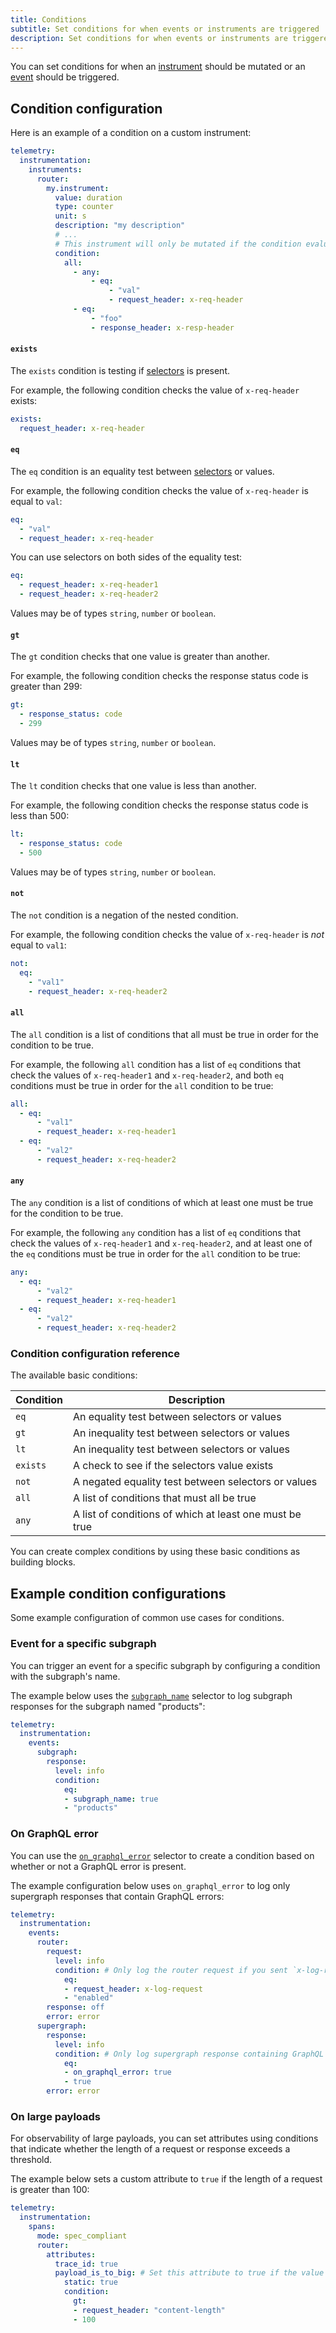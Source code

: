 ```yaml
---
title: Conditions
subtitle: Set conditions for when events or instruments are triggered
description: Set conditions for when events or instruments are triggered in the Apollo GraphOS Router.
---
```


You can set conditions for when an [instrument](/router/configuration/telemetry/instrumentation/instruments) should be mutated or an [event](/router/configuration/telemetry/instrumentation/events) should be triggered.


## Condition configuration
Here is an example of a condition on a custom instrument:

```yaml title="router.yaml"
telemetry:
  instrumentation:
    instruments:
      router:
        my.instrument:
          value: duration
          type: counter
          unit: s
          description: "my description"
          # ...
          # This instrument will only be mutated if the condition evaluates to true
          condition:
            all:
              - any:
                  - eq:
                      - "val"
                      - request_header: x-req-header
              - eq:
                  - "foo"
                  - response_header: x-resp-header
```

#### `exists`

The `exists` condition is testing if [selectors](/router/configuration/telemetry/instrumentation/selectors) is present.

For example, the following condition checks the value of `x-req-header` exists:

```yaml
exists:
  request_header: x-req-header
```

#### `eq`

The `eq` condition is an equality test between [selectors](/router/configuration/telemetry/instrumentation/selectors) or values.

For example, the following condition checks the value of `x-req-header` is equal to `val`:

```yaml
eq:
  - "val"
  - request_header: x-req-header
```

You can use selectors on both sides of the equality test:

```yaml
eq:
  - request_header: x-req-header1
  - request_header: x-req-header2
```

Values may be of types `string`, `number` or `boolean`.

#### `gt`

The `gt` condition checks that one value is greater than another.

For example, the following condition checks the response status code is greater than 299:

```yaml
gt:
  - response_status: code
  - 299
```

Values may be of types `string`, `number` or `boolean`.

#### `lt`

The `lt` condition checks that one value is less than another.

For example, the following condition checks the response status code is less than 500:

```yaml
lt:
  - response_status: code
  - 500
```

Values may be of types `string`, `number` or `boolean`.

#### `not`

The `not` condition is a negation of the nested condition.

For example, the following condition checks the value of `x-req-header` is _not_ equal to `val1`:

```yaml
not:
  eq:
    - "val1"
    - request_header: x-req-header2
```

#### `all`

The `all` condition is a list of conditions that all must be true in order for the condition to be true.

For example, the following `all` condition has a list of `eq` conditions that check the values of `x-req-header1` and `x-req-header2`, and both `eq` conditions must be true in order for the `all` condition to be true:

```yaml
all:
  - eq:
      - "val1"
      - request_header: x-req-header1
  - eq:
      - "val2"
      - request_header: x-req-header2
```

#### `any`

The `any` condition is a list of conditions of which at least one must be true for the condition to be true.

For example, the following `any` condition has a list of `eq` conditions that check the values of `x-req-header1` and `x-req-header2`, and at least one of the `eq` conditions must be true in order for the `all` condition to be true:

```yaml
any:
  - eq:
      - "val2"
      - request_header: x-req-header1
  - eq:
      - "val2"
      - request_header: x-req-header2
```

### Condition configuration reference

The available basic conditions:

| Condition | Description                                             |
|----------|----------------------------------------------------------|
| `eq`     | An equality test between selectors or values             |
| `gt`     | An inequality test between selectors or values           |
| `lt`     | An inequality test between selectors or values           |
| `exists`  | A check to see if the selectors value exists             |
| `not`    | A negated equality test between selectors or values      |
| `all`    | A list of conditions that must all be true               |
| `any`    | A list of conditions of which at least one must be true  |

You can create complex conditions by using these basic conditions as building blocks.

## Example condition configurations

Some example configuration of common use cases for conditions.

### Event for a specific subgraph

You can trigger an event for a specific subgraph by configuring a condition with the subgraph's name. 

The example below uses the [`subgraph_name`](/router/configuration/telemetry/instrumentation/selectors#subgraph) selector to log subgraph responses for the subgraph named "products":

```yaml title=router.yaml
telemetry:
  instrumentation:
    events:
      subgraph:
        response:
          level: info
          condition:
            eq:
            - subgraph_name: true
            - "products"
```

### On GraphQL error

You can use the [`on_graphql_error`](/router/configuration/telemetry/instrumentation/selectors#supergraph) selector to create a condition based on whether or not a GraphQL error is present.

The example configuration below uses `on_graphql_error` to log only supergraph responses that contain GraphQL errors:

```yaml title="router.yaml"
telemetry:
  instrumentation:
    events:
      router:
        request:
          level: info
          condition: # Only log the router request if you sent `x-log-request` with the value `enabled`
            eq:
            - request_header: x-log-request
            - "enabled"
        response: off
        error: error
      supergraph:
        response:
          level: info
          condition: # Only log supergraph response containing GraphQL errors
            eq:
            - on_graphql_error: true
            - true
        error: error
```

### On large payloads

For observability of large payloads, you can set attributes using conditions that indicate whether the length of a request or response exceeds a threshold.

The example below sets a custom attribute to `true` if the length of a request is greater than 100:

```yaml
telemetry:
  instrumentation:
    spans:
      mode: spec_compliant
      router:
        attributes:
          trace_id: true
          payload_is_to_big: # Set this attribute to true if the value of content-length header is > than 100
            static: true
            condition:
              gt:
              - request_header: "content-length"
              - 100
```
